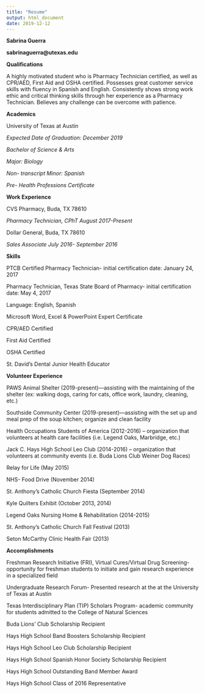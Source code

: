 ```yaml
---
title: "Resume"
output: html_document
date: 2019-12-12
---
```

**Sabrina Guerra**

**sabrinaguerra@utexas.edu**

**Qualifications**

A highly motivated student who is Pharmacy Technician certified, as well as CPR/AED, First Aid and OSHA certified. Possesses great customer service skills with fluency in Spanish and English. Consistently shows strong work ethic and critical thinking skills through her experience as a Pharmacy Technician. Believes any challenge can be overcome with patience.



**Academics**

University of Texas at Austin

*Expected Date of Graduation: December 2019*

*Bachelor of Science & Arts*

*Major: Biology*

*Non- transcript Minor: Spanish*

*Pre- Health Professions Certificate*



**Work Experience**

CVS Pharmacy, Buda, TX 78610

*Pharmacy Technician, CPhT*
*August 2017-Present*

Dollar General, Buda, TX 78610

*Sales Associate*
*July 2016- September 2016*



**Skills**

PTCB Certified Pharmacy Technician- initial certification date: January 24, 2017

Pharmacy Technician, Texas State Board of Pharmacy- initial certification date: May 4, 2017

Language: English, Spanish

Microsoft Word, Excel & PowerPoint Expert Certificate

CPR/AED Certified

First Aid Certified

OSHA Certified

St. David’s Dental Junior Health Educator



**Volunteer Experience**

PAWS Animal Shelter (2019-present)—assisting with the maintaining of the shelter (ex: walking dogs, caring for cats, office work, laundry, cleaning, etc.)

Southside Community Center (2019-present)—assisting with the set up and meal prep of the soup kitchen; organize and clean facility

Health Occupations Students of America (2012-2016) – organization that volunteers at health care facilities (i.e. Legend Oaks, Marbridge, etc.)

Jack C. Hays High School Leo Club (2014-2016) – organization that volunteers at community events (i.e. Buda Lions Club Weiner Dog Races)

Relay for Life (May 2015)

NHS- Food Drive (November 2014)

St. Anthony’s Catholic Church Fiesta (September 2014)

Kyle Quilters Exhibit (October 2013, 2014)

Legend Oaks Nursing Home & Rehabilitation (2014-2015)

St. Anthony’s Catholic Church Fall Festival (2013)

Seton McCarthy Clinic Health Fair (2013)



**Accomplishments**

Freshman Research Initiative (FRI), Virtual Cures/Virtual Drug Screening- opportunity for freshman students to initiate and gain research experience in a specialized field

Undergraduate Research Forum- Presented research at the at the University of Texas at Austin 

Texas Interdisciplinary Plan (TIP) Scholars Program- academic community for students admitted to the College of Natural Sciences
 
Buda Lions’ Club Scholarship Recipient

Hays High School Band Boosters Scholarship Recipient

Hays High School Leo Club Scholarship Recipient

Hays High School Spanish Honor Society Scholarship Recipient

Hays High School Outstanding Band Member Award

Hays High School Class of 2016 Representative







